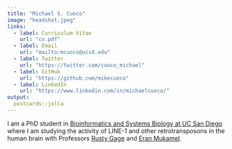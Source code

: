 ```yaml
---
title: "Michael S. Cuoco"
image: "headshot.jpeg"
links:
  - label: Curriculum Vitae
    url: "cv.pdf"
  - label: Email
    url: "mailto:mcuoco@ucsd.edu"
  - label: Twitter
    url: "https://twitter.com/cuoco_michael"
  - label: GitHub
    url: "https://github.com/mikecuoco"
  - label: LinkedIn
    url: "https://www.linkedin.com/in/michaelcuoco/"
output:
  postcards::jolla
---
```

 
I am a PhD student in [Bioinformatics and Systems Biology at UC San Diego](https://bioinformatics.ucsd.edu/) 
where I am studying the activity of LINE-1 and other retrotransposons in the human brain 
with Professors [Rusty Gage](https://www.salk.edu/scientist/rusty-gage/) and [Eran Mukamel](https://cogsci.ucsd.edu/people/faculty/eran-mukamel.html).

